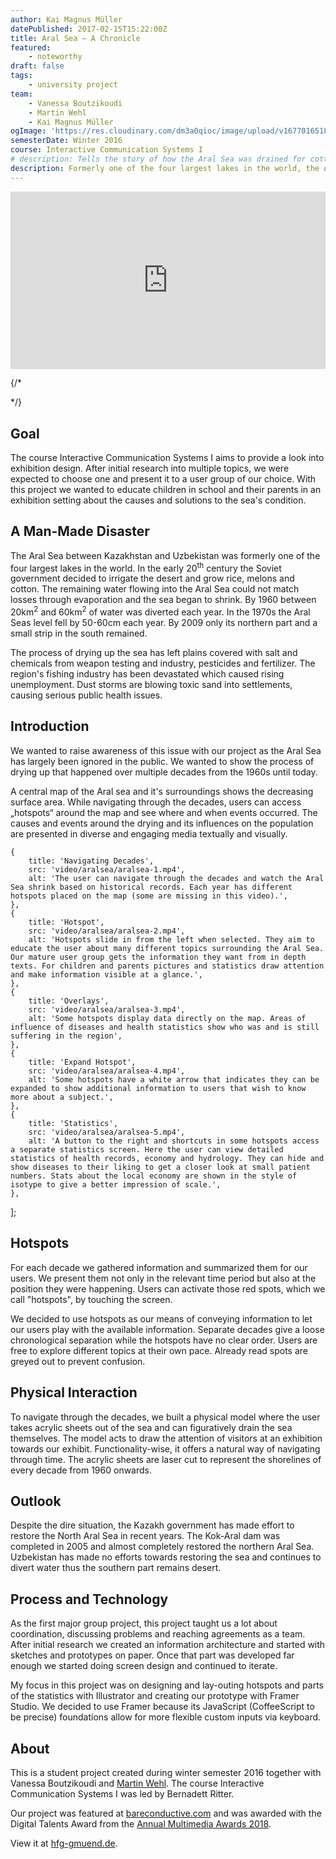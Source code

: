 ```yaml
---
author: Kai Magnus Müller
datePublished: 2017-02-15T15:22:00Z
title: Aral Sea – A Chronicle
featured:
    - noteworthy
draft: false
tags:
    - university project
team:
    - Vanessa Boutzikoudi
    - Martin Wehl
    - Kai Magnus Müller
ogImage: 'https://res.cloudinary.com/dm3a0qioc/image/upload/v1677016518/aralsea-physical_s7k0kb.jpg'
semesterDate: Winter 2016
course: Interactive Communication Systems I
# description: Tells the story of how the Aral Sea was drained for cotton plantations and other agriculture during the soviet era. Users can navigate through the drying process by removing water themselves in the form of blue acrylic sheets.
description: Formerly one of the four largest lakes in the world, the Aral Sea has been steadily shrinking since the 1960s. With this project, we want to give a comprehensive overview of the greatest man made intervention in history of nature. The project was awarded with the Digital Talents Award from the Annual Multimedia Awards 2018.
---
```



<div style="padding:56.25% 0 0 0;position:relative;">
    <iframe
        src="https://player.vimeo.com/video/795725754?h=fe3fdd77e1&title=0&byline=0&portrait=0"
        frameborder="0"
        allow="autoplay; fullscreen; picture-in-picture"
        allowfullscreen
        style="position:absolute;top:0;left:0;width:100%;height:100%;"
        title="Aralsee - Eine Chronik"></iframe>
</div>
<script src="https://player.vimeo.com/api/player.js"></script>

{/* <Figure alt="" src="/video/aralsea/aralsea-header.mp4" type="video" fullWidth></Figure> */}

## Goal

The course Interactive Communication Systems I aims to provide a look into exhibition design. After initial research
into multiple topics, we were expected to choose one and present it to a user group of our choice. With this project we
wanted to educate children in school and their parents in an exhibition setting about the causes and solutions to the
sea's condition.

## A Man-Made Disaster

The Aral Sea between Kazakhstan and Uzbekistan was formerly one of the four largest lakes in the world. In the early
20<sup>th</sup> century the Soviet government decided to irrigate the desert and grow rice, melons and cotton. The remaining water flowing into the Aral Sea could not match losses through evaporation and the sea began to shrink. By 1960 between 20km<sup>2</sup> and 60km<sup>2</sup> of water was diverted each year. In the 1970s the Aral Seas level fell by 50-60cm each year. By 2009 only its northern part and a small strip in the south remained.

The process of drying up the sea has left plains covered with salt and chemicals from weapon testing and industry,
pesticides and fertilizer. The region's fishing industry has been devastated which caused rising unemployment. Dust
storms are blowing toxic sand into settlements, causing serious public health issues.

## Introduction

We wanted to raise awareness of this issue with our project as the Aral Sea has largely been ignored in the public. We
wanted to show the process of drying up that happened over multiple decades from the 1960s until today.

A central map of the Aral sea and it's surroundings shows the decreasing surface area. While navigating through the
decades, users can access „hotspots“ around the map and see where and when events occurred. The causes and events around
the drying and its influences on the population are presented in diverse and engaging media textually and visually.

    {
        title: 'Navigating Decades',
        src: 'video/aralsea/aralsea-1.mp4',
        alt: 'The user can navigate through the decades and watch the Aral Sea shrink based on historical records. Each year has different hotspots placed on the map (some are missing in this video).',
    },
    {
        title: 'Hotspot',
        src: 'video/aralsea/aralsea-2.mp4',
        alt: 'Hotspots slide in from the left when selected. They aim to educate the user about many different topics surrounding the Aral Sea. Our mature user group gets the information they want from in depth texts. For children and parents pictures and statistics draw attention and make information visible at a glance.',
    },
    {
        title: 'Overlays',
        src: 'video/aralsea/aralsea-3.mp4',
        alt: 'Some hotspots display data directly on the map. Areas of influence of diseases and health statistics show who was and is still suffering in the region',
    },
    {
        title: 'Expand Hotspot',
        src: 'video/aralsea/aralsea-4.mp4',
        alt: 'Some hotspots have a white arrow that indicates they can be expanded to show additional information to users that wish to know more about a subject.',
    },
    {
        title: 'Statistics',
        src: 'video/aralsea/aralsea-5.mp4',
        alt: 'A button to the right and shortcuts in some hotspots access a separate statistics screen. Here the user can view detailed statistics of health records, economy and hydrology. They can hide and show diseases to their liking to get a closer look at small patient numbers. Stats about the local economy are shown in the style of isotype to give a better impression of scale.',
    },
];

<UseCase client:visible srcSet={_srcSet2}></UseCase>

## Hotspots

For each decade we gathered information and summarized them for our users. We present them not only in the relevant time
period but also at the position they were happening. Users can activate those red spots, which we call "hotspots", by
touching the screen.

We decided to use hotspots as our means of conveying information to let our users play with the available information.
Separate decades give a loose chronological separation while the hotspots have no clear order. Users are free to explore
different topics at their own pace. Already read spots are greyed out to prevent confusion.

<Figure
    alt="An opened hotspot with other hotspots in the back. Users can expand some hotspots to reveal more information
should they desire so. A tap on the 'x' closes it. alternatively they can switch to another one directly via the map."
    src="https://res.cloudinary.com/dm3a0qioc/image/upload/v1677016519/aralsea-hotspot13_cvntys.png"
    width="1920"
    height="1080"></Figure>

## Physical Interaction

To navigate through the decades, we built a physical model where the user takes acrylic sheets out of the sea and can
figuratively drain the sea themselves. The model acts to draw the attention of visitors at an exhibition towards our
exhibit. Functionality-wise, it offers a natural way of navigating through time. The acrylic sheets are laser cut to
represent the shorelines of every decade from 1960 onwards.

<Figure
    alt="The model is made of sheets of 6 mm plywood with cutouts representing the different shorelines. We painted
contacts on the plywood and small strips on the acrylic sheets to close the circuits. The contacts are then connected to
a MakeyMakey which relays them to our Framer prototype as easy to parse key inputs."
    src="https://res.cloudinary.com/dm3a0qioc/image/upload/v1677016518/aralsea-physical_s7k0kb.jpg"
    width="2656"
    height="1494"></Figure>

## Outlook

Despite the dire situation, the Kazakh government has made effort to restore the North Aral Sea in recent years. The
Kok-Aral dam was completed in 2005 and almost completely restored the northern Aral Sea. Uzbekistan has made no efforts
towards restoring the sea and continues to divert water thus the southern part remains desert.

## Process and Technology

As the first major group project, this project taught us a lot about coordination, discussing problems and reaching
agreements as a team. After initial research we created an information architecture and started with sketches and
prototypes on paper. Once that part was developed far enough we started doing screen design and continued to iterate.

My focus in this project was on designing and lay-outing hotspots and parts of the statistics with Illustrator and
creating our prototype with Framer Studio. We decided to use Framer because its JavaScript (CoffeeScript to be precise)
foundations allow for more flexible custom inputs via keyboard.

## About

This is a student project created during winter semester 2016 together with Vanessa Boutzikoudi
and [Martin Wehl](http://www.martinwehl.de). The course Interactive Communication Systems I was led by
Bernadett Ritter.

Our project was featured
at [bareconductive.com](https://web.archive.org/web/20200925065629/https://www.bareconductive.com/news/an-interactive-project-about-the-aral-sea-made-with-electric-paint/)
and was awarded with the Digital Talents Award from
the [Annual Multimedia Awards 2018](https://web.archive.org/web/20180218221816/http://www.annual-multimedia.de/gewinner_2018/).

View it at [hfg-gmuend.de](http://www.hfg-gmuend.de/annual-multimediaaward-hfg.html).

